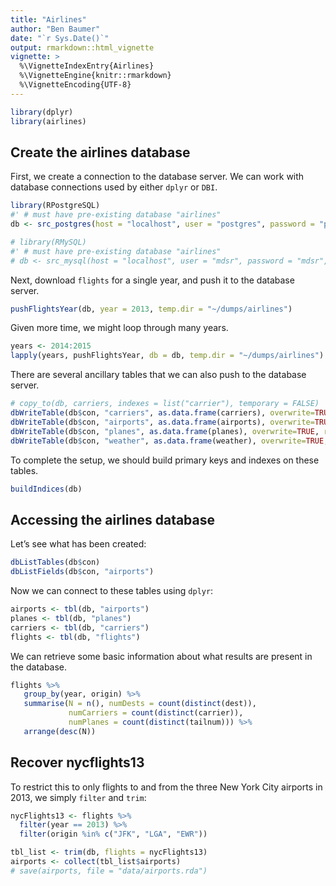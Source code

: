 ```yaml
---
title: "Airlines"
author: "Ben Baumer"
date: "`r Sys.Date()`"
output: rmarkdown::html_vignette
vignette: >
  %\VignetteIndexEntry{Airlines}
  %\VignetteEngine{knitr::rmarkdown}
  %\VignetteEncoding{UTF-8}
---
```


```r
library(dplyr)
library(airlines)
```

## Create the airlines database

First, we create a connection to the database server. We can work with database connections used by either `dplyr` or `DBI`. 

```r
library(RPostgreSQL)
#' # must have pre-existing database "airlines"
db <- src_postgres(host = "localhost", user = "postgres", password = "postgres", dbname = "airlines")
```

```r
# library(RMySQL)
#' # must have pre-existing database "airlines"
# db <- src_mysql(host = "localhost", user = "mdsr", password = "mdsr", dbname = "airlines")
```


Next, download `flights` for a single year, and push it to the database server. 

```r
pushFlightsYear(db, year = 2013, temp.dir = "~/dumps/airlines")
```

Given more time, we might loop through many years. 

```r
years <- 2014:2015
lapply(years, pushFlightsYear, db = db, temp.dir = "~/dumps/airlines")
```

There are several ancillary tables that we can also push to the database server. 

```r
# copy_to(db, carriers, indexes = list("carrier"), temporary = FALSE)
dbWriteTable(db$con, "carriers", as.data.frame(carriers), overwrite=TRUE, row.names = FALSE)
dbWriteTable(db$con, "airports", as.data.frame(airports), overwrite=TRUE, row.names = FALSE)
dbWriteTable(db$con, "planes", as.data.frame(planes), overwrite=TRUE, row.names = FALSE)
dbWriteTable(db$con, "weather", as.data.frame(weather), overwrite=TRUE, row.names = FALSE)
```

To complete the setup, we should build primary keys and indexes on these tables. 

```r
buildIndices(db)
```

## Accessing the airlines database

Let's see what has been created:

```r
dbListTables(db$con)
dbListFields(db$con, "airports")
```

Now we can connect to these tables using `dplyr`:

```r
airports <- tbl(db, "airports")
planes <- tbl(db, "planes")
carriers <- tbl(db, "carriers")
flights <- tbl(db, "flights")
```

We can retrieve some basic information about what results are present in the database. 

```r
flights %>%
   group_by(year, origin) %>%
   summarise(N = n(), numDests = count(distinct(dest)), 
             numCarriers = count(distinct(carrier)), 
             numPlanes = count(distinct(tailnum))) %>%
   arrange(desc(N))
```

## Recover nycflights13

To restrict this to only flights to and from the three New York City airports in 2013, we simply `filter` and `trim`:

```r
nycFlights13 <- flights %>%
  filter(year == 2013) %>%
  filter(origin %in% c("JFK", "LGA", "EWR"))

tbl_list <- trim(db, flights = nycFlights13)
airports <- collect(tbl_list$airports)
# save(airports, file = "data/airports.rda")
```